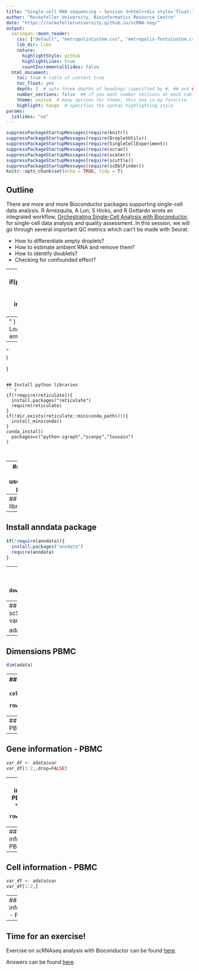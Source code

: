 ```yaml
---
title: "Single-cell RNA sequencing ~ Session 3<html><div style='float:left'></div><hr color='#EB811B' size=1px width=796px></html>"
author: "Rockefeller University, Bioinformatics Resource Centre"
date: "https://rockefelleruniversity.github.io/scRNA-seq/"
output: 
  xaringan::moon_reader:
    css: ["default", "metropolisCustom.css", "metropolis-fontsCustom.css"]
    lib_dir: libs
    nature:
      highlightStyle: github
      highlightLines: true
      countIncrementalSlides: false
  html_document:
    toc: true # table of content true
    toc_float: yes
    depth: 3  # upto three depths of headings (specified by #, ## and ###)
    number_sections: false  ## if you want number sections at each table header
    theme: united  # many options for theme, this one is my favorite.
    highlight: tango  # specifies the syntax highlighting style
params:
  isSlides: "no"
---
```

```r
suppressPackageStartupMessages(require(knitr))
suppressPackageStartupMessages(require(DropletUtils))
suppressPackageStartupMessages(require(SingleCellExperiment))
suppressPackageStartupMessages(require(scran))
suppressPackageStartupMessages(require(scater))
suppressPackageStartupMessages(require(scuttle))
suppressPackageStartupMessages(require(scDblFinder))
knitr::opts_chunk$set(echo = TRUE, tidy = T)

```


## Outline
There are more and more Bioconductor packages supporting single-cell data analysis. R Amezquita, A Lun, S Hicks, and R Gottardo wrote an integrated workflow, [Orchestrating Single-Cell Analysis with Bioconductor](https://bioconductor.org/books/release/OSCA/), for single-cell data analysis and quality assessment. In this session, we will go through several important QC metrics which can't be made with Seurat. 

- How to differentiate empty droplets?
- How to estimate ambient RNA and remove them?
- How to identify doublets?
- Checking for confounded effect?

---
```r
if(params$isSlides == "yes"){
  cat("class: inverse, center, middle

# Loading data and empty droplets

<html><div style='float:left'></div><hr color='#EB811B' size=1px width=720px></html> 

---
"    
  )
}else{
  cat("#  Loading data and empty drops

---
"    
  )
  
}

```

## Install python libraries
```r

if(!require(reticulate)){
  install.packages("reticulate")
  require(reticulate)
}
if(!dir.exists(reticulate::miniconda_path())){
  install_miniconda()
}
conda_install(
  packages=c("python-igraph","scanpy","louvain")
)



```

---
## Use conda python
```r
use_condaenv()
py_config()

```

---
## Load python library
```r
sc <- import("scanpy")
sc
```

---
## Install anndata package
```r
if(!require(anndata)){
  install.packages("anndata")
  require(anndata)
}

```

---
## Download PBMC
```r
pathToDownload <- "http://cf.10xgenomics.com/samples/cell-exp/1.1.0/pbmc3k/pbmc3k_filtered_gene_bc_matrices.tar.gz"
download.file(pathToDownload,"pbmc3k_filtered_gene_bc_matrices.tar.gz")
utils::untar("pbmc3k_filtered_gene_bc_matrices.tar.gz")
```

---
## Read PBMC
```r
adata <- sc$read_10x_mtx("filtered_gene_bc_matrices/hg19/",
                         var_names="gene_ids") 

adata
```

---
## Dimensions PBMC
```r
dim(adata)
```

---
## Dimnames - PBMC
```r
colnames(adata)[1:3]
rownames(adata)[1:3]
```

---
## Counts- PBMC
```r
countsMatrix <- adata$X
countsMatrix[1:2,1:2]
```

---
## Gene information - PBMC
```r
var_df <- adata$var
var_df[1:2,,drop=FALSE]
```

---
## Cell information - PBMC
```r
obs_df <- adata$obs
obs_df
rownames(obs_df)[1:2]
```

---
## Cell information - PBMC
```r
sc$pp$filter_cells(adata, min_genes=0)
sc$pp$filter_genes(adata, min_cells=0)
```

---
## Cell information - PBMC
```r
var_df <- adata$var
var_df[1:2,]
```

---
## Cell information - PBMC
```r
obs_df <- adata$obs
obs_df[1:2,,drop=FALSE]
```

---
## Time for an exercise!

Exercise on scRNAseq analysis with Bioconductor can be found [here](../../exercises/exercises/exercise4_exercise.html).

Answers can be found [here](../../exercises/answers/exercise4_answers.html).
